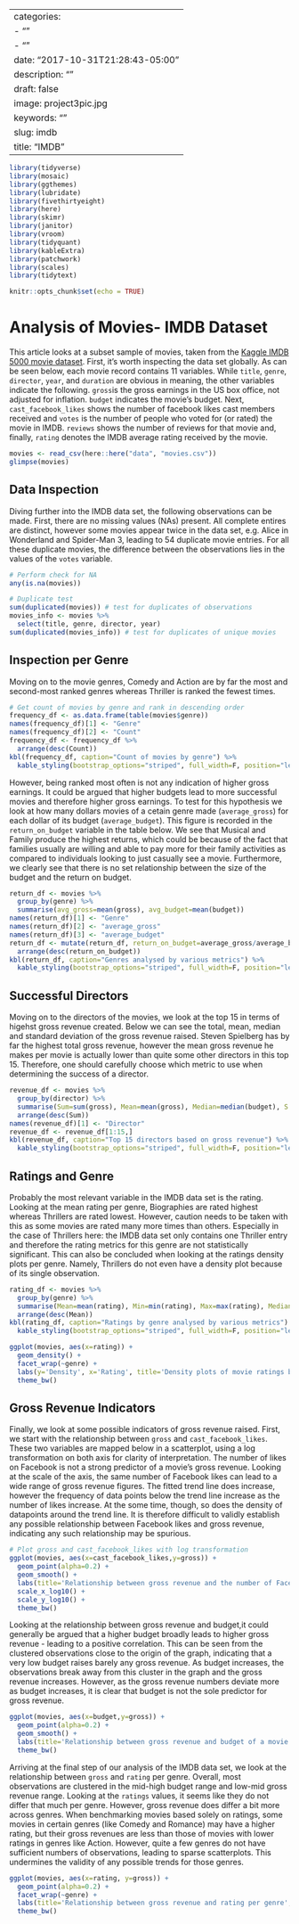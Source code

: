 
---
categories:
- ""
- ""
date: "2017-10-31T21:28:43-05:00"
description: ""
draft: false
image: project3pic.jpg
keywords: ""
slug: imdb
title: "IMDB"
---

```r

library(tidyverse)
library(mosaic)
library(ggthemes)
library(lubridate)
library(fivethirtyeight)
library(here)
library(skimr)
library(janitor)
library(vroom)
library(tidyquant)
library(kableExtra)
library(patchwork)
library(scales)
library(tidytext)

```

```r
knitr::opts_chunk$set(echo = TRUE)
```

# Analysis of Movies- IMDB Dataset
This article looks at a subset sample of movies, taken from the [Kaggle IMDB 5000 movie dataset](https://www.kaggle.com/carolzhangdc/imdb-5000-movie-dataset). First, it's worth inspecting the data set globally. As can be seen below, each movie record contains 11 variables. While `title`, `genre`, `director`, `year`, and `duration` are obvious in meaning, the other variables indicate the following. `gross`is the gross earnings in the US box office, not adjusted for inflation. `budget` indicates the movie's budget. Next, `cast_facebook_likes` shows the number of facebook likes cast members received and `votes` is the number of people who voted for (or rated) the movie in IMDB. `reviews` shows the number of reviews for that movie and, finally, `rating` denotes the IMDB average rating received by the movie.

  
```r

movies <- read_csv(here::here("data", "movies.csv"))
glimpse(movies)

```

## Data Inspection
Diving further into the IMDB data set, the following observations can be made. First, there are no missing values (NAs) present. All complete entires are distinct, however some movies appear twice in the data set, e.g. Alice in Wonderland and Spider-Man 3, leading to 54 duplicate movie entries. For all these duplicate movies, the difference between the observations lies in the values of the `votes` variable.
  
  
```r

# Perform check for NA
any(is.na(movies))

# Duplicate test
sum(duplicated(movies)) # test for duplicates of observations
movies_info <- movies %>% 
  select(title, genre, director, year)
sum(duplicated(movies_info)) # test for duplicates of unique movies

```

## Inspection per Genre
Moving on to the movie genres, Comedy and Action are by far the most and second-most ranked genres whereas Thriller is ranked the fewest times.

```R

# Get count of movies by genre and rank in descending order
frequency_df <- as.data.frame(table(movies$genre))
names(frequency_df)[1] <- "Genre"
names(frequency_df)[2] <- "Count"
frequency_df <- frequency_df %>%
  arrange(desc(Count))
kbl(frequency_df, caption="Count of movies by genre") %>%
  kable_styling(bootstrap_options="striped", full_width=F, position="left")

```

However, being ranked most often is not any indication of higher gross earnings. It could be argued that higher budgets lead to more successful movies and therefore higher gross earnings. To test for this hypothesis we look at how many dollars movies of a cetain genre made (`average_gross`) for each dollar of its budget (`average_budget`). This figure is recorded in the `return_on_budget` variable in the table below. We see that Musical and Family produce the highest returns, which could be because of the fact that families usually are willing and able to pay more for their family activities as compared to individuals looking to just casually see a movie. Furthermore, we clearly see that there is no set relationship between the size of the budget and the return on budget.

```r

return_df <- movies %>% 
  group_by(genre) %>%
  summarise(avg_gross=mean(gross), avg_budget=mean(budget))
names(return_df)[1] <- "Genre"
names(return_df)[2] <- "average_gross"
names(return_df)[3] <- "average_budget"
return_df <- mutate(return_df, return_on_budget=average_gross/average_budget) %>% 
  arrange(desc(return_on_budget))
kbl(return_df, caption="Genres analysed by various metrics") %>%
  kable_styling(bootstrap_options="striped", full_width=F, position="left")


```


## Successful Directors
Moving on to the directors of the movies, we look at the top 15 in terms of higehst gross revenue created. Below we can see the total, mean, median and standard deviation of the gross revenue raised. Steven Spielberg has by far the highest total gross revenue, however the mean gross revenue he makes per movie is actually lower than quite some other directors in this top 15. Therefore, one should carefully choose which metric to use when determining the success of a director.

  
```r

revenue_df <- movies %>%
  group_by(director) %>% 
  summarise(Sum=sum(gross), Mean=mean(gross), Median=median(budget), S.dev=sd(gross)) %>% 
  arrange(desc(Sum))
names(revenue_df)[1] <- "Director"
revenue_df <- revenue_df[1:15,]
kbl(revenue_df, caption="Top 15 directors based on gross revenue") %>%
  kable_styling(bootstrap_options="striped", full_width=F, position="left")

```


## Ratings and Genre
Probably the most relevant variable in the IMDB data set is the rating. Looking at the mean rating per genre, Biographies are rated highest whereas Thrillers are rated lowest. However, caution needs to be taken with this as some movies are rated many more times than others. Especially in the case of Thrillers here: the IMDB data set only contains one Thriller entry and therefore the rating metrics for this genre are not statistically significant. This can also be concluded when looking at the ratings density plots per genre. Namely, Thrillers do not even have a density plot because of its single observation.

```r

rating_df <- movies %>%
  group_by(genre) %>%
  summarise(Mean=mean(rating), Min=min(rating), Max=max(rating), Median=median(rating), S.dev=sd(rating)) %>%
  arrange(desc(Mean)) 
kbl(rating_df, caption="Ratings by genre analysed by various metrics") %>%
  kable_styling(bootstrap_options="striped", full_width=F, position="left")

ggplot(movies, aes(x=rating)) +
  geom_density() +
  facet_wrap(~genre) +
  labs(y='Density', x='Rating', title='Density plots of movie ratings by genre') +
  theme_bw()

```

## Gross Revenue Indicators
Finally, we look at some possible indicators of gross revenue raised. First, we start with the relationship between `gross` and `cast_facebook_likes`. These two variables are mapped below in a scatterplot, using a log transformation on both axis for clarity of interpretation. The number of likes on Facebook is not a strong predictor of a movie's gross revenue. Looking at the scale of the axis, the same number of Facebook likes can lead to a wide range of gross revenue figures. The fitted trend line does increase, however the frequency of data points below the trend line increase as the number of likes increase. At the some time, though, so does the density of datapoints around the trend line. It is therefore difficult to validly establish any possible relationship between Facebook likes and gross revenue, indicating any such relationship may be spurious.
  
```r

# Plot gross and cast_facebook_likes with log transformation
ggplot(movies, aes(x=cast_facebook_likes,y=gross)) + 
  geom_point(alpha=0.2) +
  geom_smooth() +
  labs(title='Relationship between gross revenue and the number of Facebook likes', x='Facebook likes received', y='Gross revenue') + 
  scale_x_log10() +
  scale_y_log10() +
  theme_bw()

```

Looking at the relationship between gross revenue and budget,it could generally be argued that a higher budget broadly leads to higher gross revenue - leading to a positive correlation. This can be seen from the clustered observations close to the origin of the graph, indicating that a very low budget raises barely any gross revenue. As budget increases, the observations break away from this cluster in the graph and the gross revenue increases. However, as the gross revenue numbers deviate more as budget increases, it is clear that budget is not the sole predictor for gross revenue.

```r

ggplot(movies, aes(x=budget,y=gross)) + 
  geom_point(alpha=0.2) +
  geom_smooth() +
  labs(title='Relationship between gross revenue and budget of a movie', x='Budget', y='Gross revenue') +
  theme_bw()

```
  
Arriving at the final step of our analysis of the IMDB data set, we look at the relationship between `gross` and `rating` per genre. Overall, most observations are clustered in the mid-high budget range and low-mid gross revenue range. Looking at the `ratings` values, it seems like they do not differ that much per genre. However, gross revenue does differ a bit more across genres. When benchmarking movies based solely on ratings, some movies in certain genres (like Comedy and Romance) may have a higher rating, but their gross revenues are less than those of movies with lower ratings in genres like Action. However, quite a few genres do not have sufficient numbers of observations, leading to sparse scatterplots. This undermines the validity of any possible trends for those genres. 

```r
ggplot(movies, aes(x=rating, y=gross)) + 
  geom_point(alpha=0.2) + 
  facet_wrap(~genre) +
  labs(title='Relationship between gross revenue and rating per genre', x='Rating', y='Gross revenue') +
  theme_bw()

```
